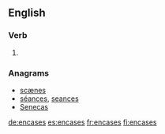 ==English==

===Verb===
{{head|en}}

# {{en-third-person singular of|encase}}

===Anagrams===
* [[scænes#English|scænes]]
* [[séances#English|séances]], [[seances#English|seances]]
* [[Senecas#English|Senecas]]

[[de:encases]]
[[es:encases]]
[[fr:encases]]
[[fi:encases]]